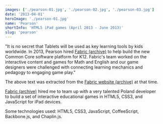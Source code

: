 ```yaml
---
images: ['./pearson-01.jpg', './pearson-02.jpg', './pearson-03.jpg']
date: '2013-04-01'
heroImage: './pearson-01.jpg'
name: 'Pearson'
shortInfo: 'HTML5 iPad games (April 2013 - June 2013)'
slug: 'pearson'
---
```



"It is no secret that Tablets will be used as key learning tools by kids worldwide. In 2013, Pearson hired [Fabric (archive)](https://web.archive.org/web/20150817082021/http://www.fabricinteractive.com/) to help build the new Common Core software platform for K12. Fabric's team worked on the interactive content and games for Math and English and our game designers were challenged with connecting learning mechanics and pedagogy to engaging game play."

The above text was extracted from the [Fabric website (archive)](https://web.archive.org/web/20150817082021/http://www.fabricinteractive.com/#works-top) at that time.

[Fabric (archive)](https://web.archive.org/web/20150817082021/http://www.fabricinteractive.com/) hired me to team up with a very talented Poland developer to build a set of interactive educational games in HTML5, CSS3, and JavaScript for iPad devices.

Some technologies used: HTML5, CSS3, JavaScript, CoffeeScript, Backbone.js, and Chaplin.js.

<br />
<br />

<FlexBoxRowSpaceBetween>
  <LinkButtonLeftArrowIcon align-self="flex-start" text="Fanswell" to="/portfolio/fanswell/" />
  <LinkButtonRightArrowIcon align-self="flex-end" text="Bienal 2012" to="/portfolio/bienal2012/" />
</FlexBoxRowSpaceBetween>
